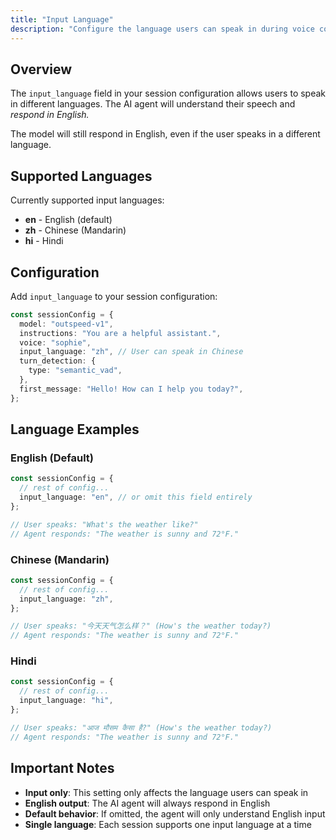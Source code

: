 ```yaml
---
title: "Input Language"
description: "Configure the language users can speak in during voice conversations"
---
```


## Overview

The `input_language` field in your session configuration allows users to speak in different languages. The AI agent will understand their speech and _respond in English._

<Note>The model will still respond in English, even if the user speaks in a different language.</Note>

## Supported Languages

Currently supported input languages:

- **en** - English (default)
- **zh** - Chinese (Mandarin)
- **hi** - Hindi

## Configuration

Add `input_language` to your session configuration:

```typescript
const sessionConfig = {
  model: "outspeed-v1",
  instructions: "You are a helpful assistant.",
  voice: "sophie",
  input_language: "zh", // User can speak in Chinese
  turn_detection: {
    type: "semantic_vad",
  },
  first_message: "Hello! How can I help you today?",
};
```

## Language Examples

### English (Default)

```typescript
const sessionConfig = {
  // rest of config...
  input_language: "en", // or omit this field entirely
};

// User speaks: "What's the weather like?"
// Agent responds: "The weather is sunny and 72°F."
```

### Chinese (Mandarin)

```typescript
const sessionConfig = {
  // rest of config...
  input_language: "zh",
};

// User speaks: "今天天气怎么样？" (How's the weather today?)
// Agent responds: "The weather is sunny and 72°F."
```

### Hindi

```typescript
const sessionConfig = {
  // rest of config...
  input_language: "hi",
};

// User speaks: "आज मौसम कैसा है?" (How's the weather today?)
// Agent responds: "The weather is sunny and 72°F."
```

## Important Notes

- **Input only**: This setting only affects the language users can speak in
- **English output**: The AI agent will always respond in English
- **Default behavior**: If omitted, the agent will only understand English input
- **Single language**: Each session supports one input language at a time
